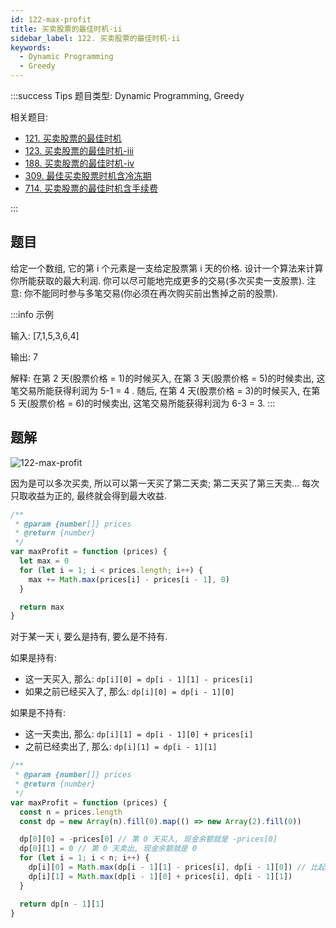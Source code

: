 ```yaml
---
id: 122-max-profit
title: 买卖股票的最佳时机-ii
sidebar_label: 122. 买卖股票的最佳时机-ii
keywords:
  - Dynamic Programming
  - Greedy
---
```


:::success Tips
题目类型: Dynamic Programming, Greedy

相关题目:

- [121. 买卖股票的最佳时机](/leetcode/easy/121-max-profit)
- [123. 买卖股票的最佳时机-iii](/leetcode/hard/123-max-profit)
- [188. 买卖股票的最佳时机-iv](/leetcode/hard/188-max-profit)
- [309. 最佳买卖股票时机含冷冻期](/leetcode/medium/309-max-profit)
- [714. 买卖股票的最佳时机含手续费](/leetcode/medium/714-max-profit)

:::

## 题目

给定一个数组, 它的第 i 个元素是一支给定股票第 i 天的价格. 设计一个算法来计算你所能获取的最大利润. 你可以尽可能地完成更多的交易(多次买卖一支股票). 注意: 你不能同时参与多笔交易(你必须在再次购买前出售掉之前的股票).

:::info 示例

输入: [7,1,5,3,6,4]

输出: 7

解释: 在第 2 天(股票价格 = 1)的时候买入, 在第 3 天(股票价格 = 5)的时候卖出, 这笔交易所能获得利润为 5-1 = 4 . 随后, 在第 4 天(股票价格 = 3)的时候买入, 在第 5 天(股票价格 = 6)的时候卖出, 这笔交易所能获得利润为 6-3 = 3.
:::

## 题解


<Tabs>
  <TabItem value="JavaScript - 贪心" label="JavaScript - 贪心" default>

![122-max-profit](../../static/img/122-max-profit.png)

因为是可以多次买卖, 所以可以第一天买了第二天卖; 第二天买了第三天卖... 每次只取收益为正的, 最终就会得到最大收益.

```ts
/**
 * @param {number[]} prices
 * @return {number}
 */
var maxProfit = function (prices) {
  let max = 0
  for (let i = 1; i < prices.length; i++) {
    max += Math.max(prices[i] - prices[i - 1], 0)
  }

  return max
}
```

</TabItem>
<TabItem value="JavaScript - 动态规划" label="JavaScript - 动态规划">

对于某一天 i, 要么是持有, 要么是不持有.

如果是持有:

- 这一天买入, 那么: `dp[i][0] = dp[i - 1][1] - prices[i]`
- 如果之前已经买入了, 那么: `dp[i][0] = dp[i - 1][0]`

如果是不持有:

- 这一天卖出, 那么: `dp[i][1] = dp[i - 1][0] + prices[i]`
- 之前已经卖出了, 那么: `dp[i][1] = dp[i - 1][1]`

```ts {12}
/**
 * @param {number[]} prices
 * @return {number}
 */
var maxProfit = function (prices) {
  const n = prices.length
  const dp = new Array(n).fill(0).map(() => new Array(2).fill(0))

  dp[0][0] = -prices[0] // 第 0 天买入, 现金余额就是 -prices[0]
  dp[0][1] = 0 // 第 0 天卖出, 现金余额就是 0
  for (let i = 1; i < n; i++) {
    dp[i][0] = Math.max(dp[i - 1][1] - prices[i], dp[i - 1][0]) // 比起 121 题仅有的变化
    dp[i][1] = Math.max(dp[i - 1][0] + prices[i], dp[i - 1][1])
  }

  return dp[n - 1][1]
}
```

</TabItem>
</Tabs>
